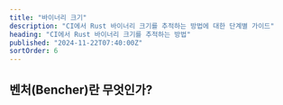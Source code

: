 ```yaml
---
title: "바이너리 크기"
description: "CI에서 Rust 바이너리 크기를 추적하는 방법에 대한 단계별 가이드"
heading: "CI에서 Rust 바이너리 크기를 추적하는 방법"
published: "2024-11-22T07:40:00Z"
sortOrder: 6
---
```



<Intro
  lang="Rust"
/>

## 벤처(Bencher)란 무엇인가?

<BencherIntro />

<Steps
  lang="Rust"
  optionUrl="/ko/docs/explanation/adapters/#%EF%B8%8F-file-size"
  adapterUrl="/ko/docs/explanation/adapters/#-json"
/>

<FileSizeInner>
  <CargoBuild />
</FileSizeInner>

<br />

<CallToAction lang={Language.ko} />